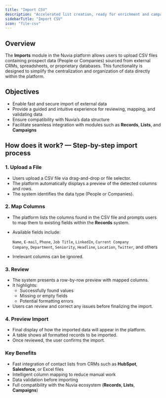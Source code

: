 ```yaml
---
title: "Import CSV"
description: "Accelerated list creation, ready for enrichment and campaign use"
sidebarTitle: "Import CSV"
icon: "file-csv"
---
```


## Overview

The **Imports** module in the Nuvia platform allows users to upload CSV files containing prospect data (People or Companies) sourced from external CRMs, spreadsheets, or proprietary databases. This functionality is designed to simplify the centralization and organization of data directly within the platform.

## Objectives

- Enable fast and secure import of external data
- Provide a guided and intuitive experience for reviewing, mapping, and validating data
- Ensure compatibility with Nuvia’s data structure
- Facilitate seamless integration with modules such as **Records**, **Lists**, and **Campaigns**

## How does it work? — Step-by-step import process

### 1. Upload a File

- Users upload a CSV file via drag-and-drop or file selector.
- The platform automatically displays a preview of the detected columns and rows.
- The system identifies the data type (People or Companies).

### 2. Map Columns

- The platform lists the columns found in the CSV file and prompts users to map them to existing fields within the **Records** system.
- Available fields include:

  `Name`, `E-mail`, `Phone`, `Job Title`, `LinkedIn`, `Current Company`\
  `Company`, `Department`, `Seniority`, `Headline`, `Location`, `Twitter`, and others
- Irrelevant columns can be ignored.

### 3. Review

- The system presents a row-by-row preview with mapped columns.
- It highlights:
  - Successfully found values
  - Missing or empty fields
  - Potential formatting errors
- Users can review and correct any issues before finalizing the import.

### 4. Preview Import

- Final display of how the imported data will appear in the platform.
- A table shows all formatted records to be imported.
- Once reviewed, the user confirms the import.

### Key Benefits

- Fast integration of contact lists from CRMs such as **HubSpot**, **Salesforce**, or Excel files
- Intelligent column mapping to reduce manual work
- Data validation before importing
- Full compatibility with the Nuvia ecosystem (**Records**, **Lists**, **Campaigns**)